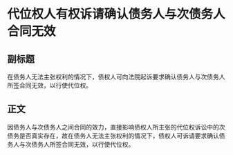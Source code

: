 # 代位权人有权诉请确认债务人与次债务人合同无效
## 副标题
在债务人无法主张权利的情况下，债权人可向法院起诉要求确认债务人与次债务人所签合同无效，以行使代位权。
## 正文
因债务人与次债务人之间合同的效力，直接影响债权人所主张的代位权诉讼中的次债务是否真实存在，故在债务人无法主张权利的情况下，债权人可诉请要求确认债务人与次债务人所签合同无效，以行使代位权。